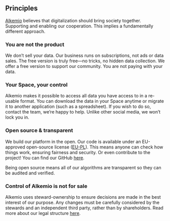 ## Principles

[Alkemio](https://www.alkem.io) believes that digitalization should bring society together. Supporting and enabling our cooperation. This implies a fundamentally different approach.

### You are not the product

We don’t sell your data. Our business runs on subscriptions, not ads or data sales. The free version is truly free—no tricks, no hidden data collection. We offer a free version to support our community. You are not paying with your data.

### Your Space, your control

Alkemio makes it possible to access all data you have access to in a re-usable format.
You can download the data in your Space anytime or migrate it to another application (such as a spreadsheet). If you wish to do so, contact the team, we’re happy to help.
Unlike other social media, we won’t lock you in.

### Open source & transparent

We build our platform in the open. Our code is available under an EU-approved open-source license ([EU-PL](https://en.wikipedia.org/wiki/European_Union_Public_Licence)).
This means anyone can check how things work, ensuring fairness and security. Or even contribute to the project!
You can find our GitHub [here](https://github.com/alkem-io).

Being open source means all of our algorithms are transparent so they can be audited and verified.

### Control of Alkemio is not for sale

Alkemio uses steward-ownership to ensure decisions are made in the best interest of our purpose.
Any changes must be carefully considered by the stewards and an independent third party, rather than by shareholders.
Read more about our legal structure [here](https://www.alkemio.org/structure/).
